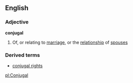 ==English==
===Adjective===
'''conjugal'''
#Of, or relating to [[marriage]], or the [[relationship]] of [[spouses]]
===Derived terms===
*[[conjugal rights]]

[[pl:Conjugal]]